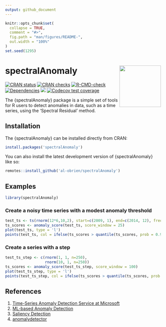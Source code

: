 ```yaml
---
output: github_document
---
```


<!-- README.md is generated from README.Rmd. Please edit that file -->

```r
knitr::opts_chunk$set(
  collapse = TRUE,
  comment = "#>",
  fig.path = "man/figures/README-",
  out.width = "100%"
)
set.seed(1295)
```

# spectralAnomaly <img src="man/figures/logo.png" align="right" height="134" alt="" />

<!-- badges: start -->
[![CRAN status](https://www.r-pkg.org/badges/version/spectralAnomaly)](https://CRAN.R-project.org/package=spectralAnomaly)
[![CRAN checks](https://badges.cranchecks.info/summary/spectralAnomaly.svg)](https://cran.r-project.org/web/checks/check_results_spectralAnomaly.html)
[![R-CMD-check](https://github.com/al-obrien/spectralAnomaly/actions/workflows/R-CMD-check.yaml/badge.svg)](https://github.com/al-obrien/spectralAnomaly/actions/workflows/R-CMD-check.yaml)
[![Dependencies](https://tinyverse.netlify.app/badge/spectralAnomaly)](https://cran.r-project.org/package=spectralAnomaly)
[![](http://cranlogs.r-pkg.org/badges/grand-total/spectralAnomaly?color=blue)](https://cran.r-project.org/package=spectralAnomaly)
[![Codecov test coverage](https://codecov.io/gh/al-obrien/spectralAnomaly/graph/badge.svg)](https://app.codecov.io/gh/al-obrien/spectralAnomaly)
<!-- badges: end -->

The {spectralAnomaly} package is a simple set of tools for R users to detect anomalies in data, such as a time series, using the 'Spectral Residual' method.

## Installation

The {spectralAnomaly} can be installed directly from CRAN:

```r
install.packages('spectralAnomaly')
```


You can also install the latest development version of {spectralAnomaly} like so:

```r
remotes::install_github('al-obrien/spectralAnomaly')
```

## Examples

```r
library(spectralAnomaly)
```

### Create a noisy time series with a modest anomaly threshold
```r
test_ts <- ts(rnorm(12*6,10,2), start=c(2009, 1), end=c(2014, 12), frequency=12)
ts_scores <- anomaly_score(test_ts, score_window = 25)
plot(test_ts, type = 'l')
points(test_ts, col = ifelse(ts_scores > quantile(ts_scores, prob = 0.95),'red',NA), pch = 16)
```

### Create a series with a step
```r
test_ts_step <- c(rnorm(1, 1, n=250),
                  rnorm(10, 1, n=250))
ts_scores <- anomaly_score(test_ts_step, score_window = 100)
plot(test_ts_step, type = 'l')
points(test_ts_step, col = ifelse(ts_scores > quantile(ts_scores, prob = 0.99),'red',NA), pch = 16)
```


## References

1. [Time-Series Anomaly Detection Service at Microsoft](https://arxiv.org/pdf/1906.03821)   
1. [ML-based Anomaly Detection](https://github.com/y-bar/ml-based-anomaly-detection/tree/master)  
1. [Saliency Detection](http://www.houxiaodi.com/assets/papers/cvpr07.pdf)  
1. [anomalydetector](https://github.com/microsoft/anomalydetector/tree/master)  
